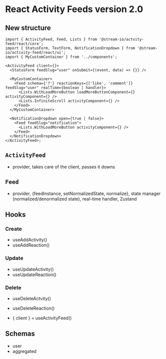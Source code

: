 # React Activity Feeds version 2.0

## New structure

```tsx
import { ActivityFeed, Feed, Lists } from '@stream-io/actvity-feed/react/core';
import { StatusForm, TextForm, NotificationDropdown } from '@stream-io/activity-feed/react/ui';
import { MyCustomContainer } from '../components';

<ActivityFeed client={}>
  <StatusForm feedSlug="user" onSubmit={(event, data) => {}} />

  <MyCustomContainer>
    <Feed schema={'?'} reactionKeys={['like', 'comment']} feedSlug="user" realTime={boolean | handler}>
      <Lists.WithLoadMoreButton loadMoreButtonComponent={} activityComponent={} />
      <Lists.InfiniteScroll activityComponent={} />
    </Feed>
  </MyCustomContainer>

  <NotificationDropdown open={true | false}>
    <Feed feedSlug="notification">
      <Lists.WithLoadMoreButton activityComponent={} />
    </Feed>
  </NotificationDropdown>
</ActivityFeed>;
```

## `ActivityFeed`

- provider, takes care of the client, passes it downs

## `Feed`

- provider, {feedInstance, setNormalizedState, normalize}, state manager (normalized/denormalized state), real-time handler, Zustand

## Hooks

### Create

- useAddActivity()
- useAddReaction()

### Update

- useUpdateActivity()
- useUpdateReaction()

### Delete

- useDeleteActvity()
- useDeleteReaction()

- { client } = useActivityFeed()

## Schemas

- user
- aggregated
